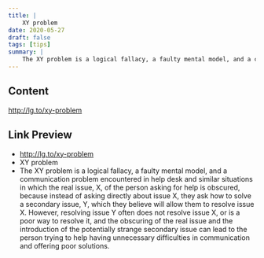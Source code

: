 ```yaml
---
title: |
    XY problem
date: 2020-05-27
draft: false
tags: [tips]
summary: |
    The XY problem is a logical fallacy, a faulty mental model, and a communication problem encountered in help desk and similar situations in which the real issue, X, of the person asking for help is obscured, because instead of asking directly about issue X, they ask how to solve a secondary issue, Y, which they believe will allow them to resolve issue X.
---
```


## Content

http://lg.to/xy-problem

## Link Preview

- http://lg.to/xy-problem
- XY problem
- The XY problem is a logical fallacy, a faulty mental model, and a communication problem encountered in help desk and similar situations in which the real issue, X, of the person asking for help is obscured, because instead of asking directly about issue X, they ask how to solve a secondary issue, Y, which they believe will allow them to resolve issue X. However, resolving issue Y often does not resolve issue X, or is a poor way to resolve it, and the obscuring of the real issue and the introduction of the potentially strange secondary issue can lead to the person trying to help having unnecessary difficulties in communication and offering poor solutions.
